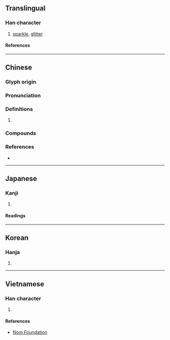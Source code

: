 {{character info}}
==Translingual==

===Han character===
{{Han char|rn=85|rad=水|as=06|sn=9|four=39111|canj=EFMU|ids=⿰氵光}}

# [[sparkle]], [[glitter]]

====References====
{{Han ref|kx=0622.150|dkj=17419|dj=1018.130|hdz=31606.050|uh=6D38}}

----

==Chinese==
{{zh-forms}}

===Glyph origin===
{{Han etym}}

===Pronunciation===
{{zh-pron
|m=guāng,huàng,huǎng
|c=gwong1
|mc=y
|oc=y
|cat=a
}}
{{zh-attn-split}}

===Definitions===
{{zh-hanzi}}

# {{rfdef|zh}}

===Compounds===
{{zh-der|洸洸|洸洋}}

===References===
* {{R:twedu|B02081}}

----

==Japanese==

===Kanji===
{{ja-kanji|grade=|rs=水06}}

# {{rfdef|ja|sort=水06}}

====Readings====
{{ja-readings
|goon=こう
|kanon=こう
|kun=ほの-か
}}

----

==Korean==

===Hanja===
{{ko-hanja|광}}

# {{rfdef|ko|sort=水06}}

----

==Vietnamese==

===Han character===
{{vi-readings|rs=水06|reading=thoáng}}

# {{rfdef|vi|sort=水06}}

====References====
* [http://nomfoundation.org/common/nom_details.php?codepoint=6d38 Nom Foundation]